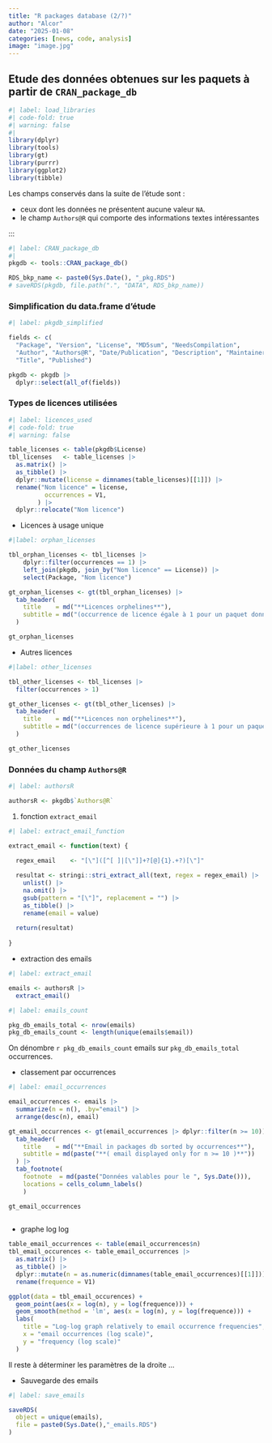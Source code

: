 ```yaml
---
title: "R packages database (2/?)"
author: "Alcor"
date: "2025-01-08"
categories: [news, code, analysis]
image: "image.jpg"
---
```


## Etude des données obtenues sur les paquets à partir de `CRAN_package_db`

```r
#| label: load_libraries
#| code-fold: true
#| warning: false
#| 
library(dplyr)
library(tools)
library(gt)
library(purrr)
library(ggplot2)
library(tibble)
```

Les champs conservés dans la suite de l'étude sont :

  - ceux dont les données ne présentent aucune valeur `NA`.
  - le champ `Authors@R` qui comporte des informations textes intéressantes
  
:::

```r
#| label: CRAN_package_db
#| 
pkgdb <- tools::CRAN_package_db()

RDS_bkp_name <- paste0(Sys.Date(), "_pkg.RDS") 
# saveRDS(pkgdb, file.path(".", "DATA", RDS_bkp_name))

```

### Simplification du data.frame d'étude

```r
#| label: pkgdb_simplified

fields <- c(
  "Package", "Version", "License", "MD5sum", "NeedsCompilation",
  "Author", "Authors@R", "Date/Publication", "Description", "Maintainer", "Packaged",
  "Title", "Published")

pkgdb <- pkgdb |> 
  dplyr::select(all_of(fields))

```

### Types de licences utilisées

```r
#| label: licences_used
#| code-fold: true
#| warning: false

table_licenses <- table(pkgdb$License)
tbl_licenses   <- table_licenses |> 
  as.matrix() |> 
  as_tibble() |> 
  dplyr::mutate(license = dimnames(table_licenses)[[1]]) |> 
  rename("Nom licence" = license,
          occurrences = V1,
        ) |> 
  dplyr::relocate("Nom licence")

```

  - Licences à usage unique

```r
#|label: orphan_licenses

tbl_orphan_licenses <- tbl_licenses |> 
    dplyr::filter(occurrences == 1) |> 
    left_join(pkgdb, join_by("Nom licence" == License)) |> 
    select(Package, "Nom licence")

gt_orphan_licenses <- gt(tbl_orphan_licenses) |> 
  tab_header(
    title    = md("**Licences orphelines**"),
    subtitle = md("(occurrence de licence égale à 1 pour un paquet donné)")
  ) 

gt_orphan_licenses

```

  - Autres licences

```r
#|label: other_licenses

tbl_other_licenses <- tbl_licenses |> 
  filter(occurrences > 1)

gt_other_licenses <- gt(tbl_other_licenses) |> 
  tab_header(
    title    = md("**Licences non orphelines**"),
    subtitle = md("(occurrences de licence supérieure à 1 pour un paquet donné)")
  ) 

gt_other_licenses

```

### Données du champ `Authors@R`

```r
#| label: authorsR

authorsR <- pkgdb$`Authors@R`

```

  1) fonction `extract_email`

```r
#| label: extract_email_function

extract_email <- function(text) {

  regex_email    <- "[\"]([^[ ]|[\"]]+?[@]{1}.+?)[\"]"
  
  resultat <- stringi::stri_extract_all(text, regex = regex_email) |>
    unlist() |> 
    na.omit() |> 
    gsub(pattern = "[\"]", replacement = "") |> 
    as_tibble() |> 
    rename(email = value)
  
  return(resultat)
  
}

```

  - extraction des emails
  
```r
#| label: extract_email

emails <- authorsR |> 
  extract_email()

```


```r
#| label: emails_count

pkg_db_emails_total <- nrow(emails) 
pkg_db_emails_count <- length(unique(emails$email))

```

::: {.callout-note collapse="false"}

On dénombre `r pkg_db_emails_count` emails sur `pkg_db_emails_total` occurrences.
  
:::

  - classement par occurrences

```r
#| label: email_occurrences

email_occurrences <- emails |> 
  summarize(n = n(), .by="email") |>
  arrange(desc(n), email)

gt_email_occurrences <- gt(email_occurrences |> dplyr::filter(n >= 10)) |> 
  tab_header(
    title    = md("**Email in packages db sorted by occurrences**"),
    subtitle = md(paste("**( email displayed only for n >= 10 )**"))
  ) |> 
  tab_footnote(
    footnote  = md(paste("Données valables pour le ", Sys.Date())),
    locations = cells_column_labels()
    )

gt_email_occurrences
  
```

  - graphe log log

```r

table_email_occurrences <- table(email_occurrences$n)
tbl_email_occurences <- table_email_occurrences |> 
  as.matrix() |> 
  as_tibble() |> 
  dplyr::mutate(n = as.numeric(dimnames(table_email_occurrences)[[1]])) |> 
  rename(frequence = V1)

ggplot(data = tbl_email_occurences) +
  geom_point(aes(x = log(n), y = log(frequence))) +
  geom_smooth(method = 'lm', aes(x = log(n), y = log(frequence))) +
  labs(
    title = "Log-log graph relatively to email occurrence frequencies",
    x = "email occurrences (log scale)",
    y = "frequency (log scale)"
  )

```

::: {.callout-important collapse="false"}

Il reste à déterminer les paramètres de la droite ...
  
:::

  - Sauvegarde des emails
  
```r
#| label: save_emails

saveRDS(
  object = unique(emails), 
  file = paste0(Sys.Date(),"_emails.RDS")
)

```


  